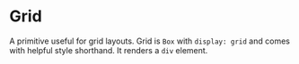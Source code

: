 
# Grid

A primitive useful for grid layouts. Grid is `Box` with `display: grid` and
comes with helpful style shorthand. It renders a `div` element.

